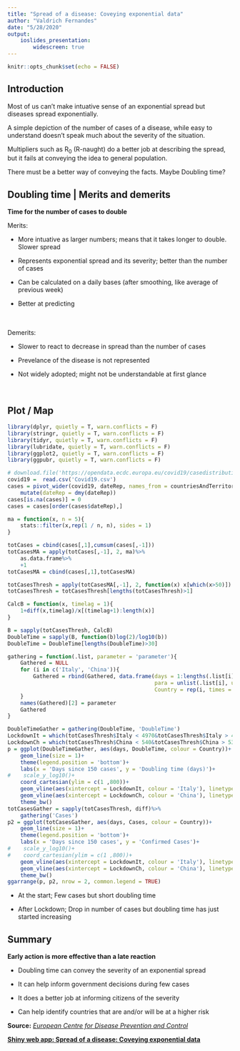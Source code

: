 ```yaml
---
title: "Spread of a disease: Coveying exponential data"
author: "Valdrich Fernandes"
date: "5/28/2020"
output:     
    ioslides_presentation:
        widescreen: true
---
```


```r
knitr::opts_chunk$set(echo = FALSE)
```

## Introduction {class=smaller}

Most of us can't make intuative sense of an exponential spread but diseases spread exponentially. 

A simple depiction of the number of cases of a disease, while easy to understand doesn't speak much about the severity of the situation. 

Multipliers such as R~0~ (R-naught) do a better job at describing the spread, but it fails at conveying the idea to general population.

There must be a better way of conveying the facts. Maybe Doubling time?

## Doubling time | Merits and demerits {.columns-2 class=smaller}

**Time for the number of cases to double**

Merits:

- More intuative as larger numbers; means that it takes longer to double. Slower spread

- Represents exponential spread and its severity; better than the number of cases

- Can be calculated on a daily bases (after smoothing, like average of previous week)

- Better at predicting

<br>
<br>
Demerits:

- Slower to react to decrease in spread than the number of cases

- Prevelance of the disease is not represented

- Not widely adopted; might not be understandable at first glance

<br>

## Plot / Map {.columns-2 class=smaller}
```r
library(dplyr, quietly = T, warn.conflicts = F)
library(stringr, quietly = T, warn.conflicts = F)
library(tidyr, quietly = T, warn.conflicts = F)
library(lubridate, quietly = T, warn.conflicts = F)
library(ggplot2, quietly = T, warn.conflicts = F)
library(ggpubr, quietly = T, warn.conflicts = F)

# download.file('https://opendata.ecdc.europa.eu/covid19/casedistribution/csv', 'Covid19.csv')
covid19 =  read.csv('Covid19.csv')
cases = pivot_wider(covid19, dateRep, names_from = countriesAndTerritories, values_from = cases)%>%
    mutate(dateRep = dmy(dateRep))
cases[is.na(cases)] = 0
cases = cases[order(cases$dateRep),]

ma = function(x, n = 5){
    stats::filter(x,rep(1 / n, n), sides = 1)
}

totCases = cbind(cases[,1],cumsum(cases[,-1]))
totCasesMA = apply(totCases[,-1], 2, ma)%>%
    as.data.frame%>%
    +1
totCasesMA = cbind(cases[,1],totCasesMA)

totCasesThresh = apply(totCasesMA[,-1], 2, function(x) x[which(x>50)])
totCasesThresh = totCasesThresh[lengths(totCasesThresh)>1]

CalcB = function(x, timelag = 1){
    1+diff(x,timelag)/x[(timelag+1):length(x)]
}

B = sapply(totCasesThresh, CalcB)
DoubleTime = sapply(B, function(b)log(2)/log10(b))
DoubleTime = DoubleTime[lengths(DoubleTime)>30]

gathering = function(.list, parameter = 'parameter'){
    Gathered = NULL
    for (i in c('Italy', 'China')){
        Gathered = rbind(Gathered, data.frame(days = 1:lengths(.list[i]),
                                              para = unlist(.list[i], use.names = F),
                                              Country = rep(i, times = lengths(.list[i]))))
    }
    names(Gathered)[2] = parameter
    Gathered
}

DoubleTimeGather = gathering(DoubleTime, 'DoubleTime')
LockdownIt = which(totCasesThresh$Italy < 4970&totCasesThresh$Italy > 4969)+14
LockdownCh = which(totCasesThresh$China < 540&totCasesThresh$China > 530)+14
p = ggplot(DoubleTimeGather, aes(days, DoubleTime, colour = Country))+
    geom_line(size = 1)+
    theme(legend.position = 'bottom')+ 
    labs(x = 'Days since 150 cases', y = 'Doubling time (days)')+
#    scale_y_log10()+
    coord_cartesian(ylim = c(1 ,800))+
    geom_vline(aes(xintercept = LockdownIt, colour = 'Italy'), linetype = 'dashed')+
    geom_vline(aes(xintercept = LockdownCh, colour = 'China'), linetype = 'dashed')+
    theme_bw()
totCasesGather = sapply(totCasesThresh, diff)%>%
    gathering('Cases')
p2 = ggplot(totCasesGather, aes(days, Cases, colour = Country))+
    geom_line(size = 1)+
    theme(legend.position = 'bottom')+ 
    labs(x = 'Days since 150 cases', y = 'Confirmed Cases')+
#    scale_y_log10()+
#    coord_cartesian(ylim = c(1 ,800))+
    geom_vline(aes(xintercept = LockdownIt, colour = 'Italy'), linetype = 'dashed')+
    geom_vline(aes(xintercept = LockdownCh, colour = 'China'), linetype = 'dashed')+
    theme_bw()
ggarrange(p, p2, nrow = 2, common.legend = TRUE)
```

- At the start; Few cases but short doubling time

- After Lockdown; Drop in number of cases but doubling time has just started increasing

## Summary {class=bigger}

<div class = "centered">
**Early action is more effective than a late reaction**
</div>

- Doubling time can convey the severity of an exponential spread

- It can help inform government decisions during few cases

- It does a better job at informing citizens of the severity

- Can help identify countries that are and/or will be at a higher risk 

**Source:** *[European Centre for Disease Prevention and Control](https://www.ecdc.europa.eu/en/publications-data/download-todays-data-geographic-distribution-covid-19-cases-worldwide)*

**[Shiny web app: Spread of a disease: Coveying exponential data](http://fernandesv.shinyapps.io/DoublingTimeCOVID19/)**